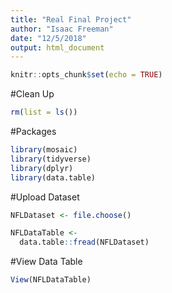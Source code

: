 ```yaml
---
title: "Real Final Project"
author: "Isaac Freeman"
date: "12/5/2018"
output: html_document
---
```


```r
knitr::opts_chunk$set(echo = TRUE)
```
#Clean Up
```r
rm(list = ls())
```
#Packages
```r
library(mosaic)
library(tidyverse)
library(dplyr)
library(data.table)
```
#Upload Dataset
```r
NFLDataset <- file.choose()

NFLDataTable <-
  data.table::fread(NFLDataset)
```
#View Data Table
```r
View(NFLDataTable)
```

